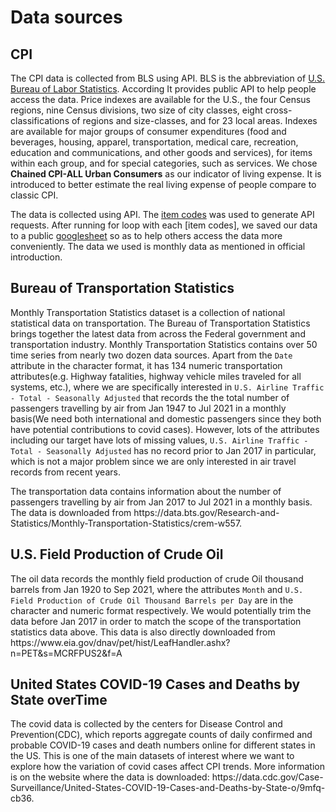 # Data sources

## CPI
The CPI data is collected from BLS using API. BLS is the abbreviation of [U.S. Bureau of Labor Statistics](https://www.bls.gov/help/hlpforma.htm#su). According It provides public API to help people access the data. Price indexes are available for the U.S., the four Census regions, nine Census divisions, two size of city classes, eight cross-classifications of regions and size-classes, and for 23 local areas. Indexes are available for major groups of consumer expenditures (food and beverages, housing, apparel, transportation, medical care, recreation, education and communications, and other goods and services), for items within each group, and for special categories, such as services. We chose **Chained CPI-ALL Urban Consumers** as our indicator of living expense. It is introduced to better estimate the real living expense of people compare to classic CPI. 

The data is collected using API. The [item codes](https://download.bls.gov/pub/time.series/su/su.item) was used to generate API requests. After running for loop with each [item codes], we saved our data to a public [googlesheet](https://docs.google.com/spreadsheets/d/1fpEQ4wuuDlnfKokjKyRUrOcIwHUnIBmnBFubCUpnQ94/edit#gid=0) so as to help others access the data more conveniently. The data we used is monthly data as mentioned in official introduction.  

## Bureau of Transportation Statistics
Monthly Transportation Statistics dataset is a collection of national statistical data on transportation. The Bureau of Transportation Statistics brings together the latest data from across the Federal government and transportation industry. Monthly Transportation Statistics contains over 50 time series from nearly two dozen data sources. Apart from the ```Date``` attribute in the character format, it has 134 numeric transportation attributes(e.g. Highway fatalities, highway vehicle miles traveled for all systems, etc.), where we are specifically interested in ```U.S. Airline Traffic - Total - Seasonally Adjusted``` that records the the total number of passengers travelling by air from Jan 1947 to Jul 2021 in a monthly basis(We need both international and domestic passengers since they both have potential contributions to covid cases). However, lots of the attributes including our target have lots of missing values, ```U.S. Airline Traffic - Total - Seasonally Adjusted``` has no record prior to Jan 2017 in particular, which is not a major problem since we are only interested in air travel records from recent years. 

The transportation data contains information about the number of passengers travelling by air from Jan 2017 to Jul 2021 in a monthly basis. The data is downloaded from https://data.bts.gov/Research-and-Statistics/Monthly-Transportation-Statistics/crem-w557.

## U.S. Field Production of Crude Oil
The oil data records the monthly field production of crude Oil thousand barrels from Jan 1920 to Sep 2021, where the attributes ```Month``` and ```U.S. Field Production of Crude Oil Thousand Barrels per Day```
 are in the character and numeric format respectively. We would potentially trim the data before Jan 2017 in order to match the scope of the transportation statistics data above. This data is also directly downloaded from https://www.eia.gov/dnav/pet/hist/LeafHandler.ashx?n=PET&s=MCRFPUS2&f=A

## United States COVID-19 Cases and Deaths by State overTime
The covid data is collected by the centers for Disease Control and Prevention(CDC), which reports aggregate counts of daily confirmed and probable COVID-19 cases and death numbers online for different states in the US. This is one of the main datasets of interest where we want to explore how the variation of covid cases affect CPI trends. More information is on the website where the data is downloaded: https://data.cdc.gov/Case-Surveillance/United-States-COVID-19-Cases-and-Deaths-by-State-o/9mfq-cb36.

